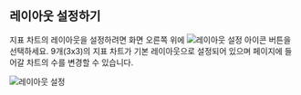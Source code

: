## 레이아웃 설정하기

지표 차트의 레이아웃을 설정하려면 화면 오른쪽 위에 ![레이아웃 설정 아이콘](/img/ico-layout-set.svg) 버튼을 선택하세요. 9개(3x3)의 지표 차트가 기본 레이아웃으로 설정되어 있으며 페이지에 들어갈 차트의 수를 변경할 수 있습니다.

![레이아웃 설정](/img/db-layout-set.png)